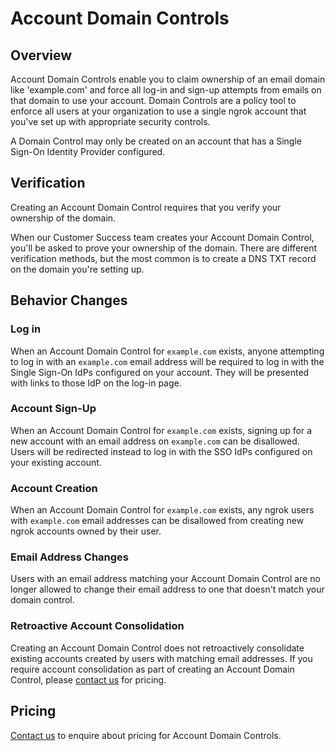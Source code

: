 # Account Domain Controls

## Overview

Account Domain Controls enable you to claim ownership of an email domain like
'example.com' and force all log-in and sign-up attempts from emails on that
domain to use your account. Domain Controls are a policy tool to enforce
all users at your organization to use a single ngrok account that you've set up
with appropriate security controls.

A Domain Control may only be created on an account that has a Single Sign-On
Identity Provider configured.

## Verification

Creating an Account Domain Control requires that you verify your ownership of
the domain.

When our Customer Success team creates your Account Domain Control, you'll be
asked to prove your ownership of the domain. There are different verification
methods, but the most common is to create a DNS TXT record on the domain you're
setting up.

## Behavior Changes

### Log in

When an Account Domain Control for `example.com` exists, anyone attempting to
log in with an `example.com` email address will be required to log in with the
Single Sign-On IdPs configured on your account. They will be presented with
links to those IdP on the log-in page.

### Account Sign-Up

When an Account Domain Control for `example.com` exists, signing up for a new
account with an email address on `example.com` can be disallowed. Users will be
redirected instead to log in with the SSO IdPs configured on your existing
account.

### Account Creation

When an Account Domain Control for `example.com` exists, any ngrok users with
`example.com` email addresses can be disallowed from creating new ngrok
accounts owned by their user.

### Email Address Changes

Users with an email address matching your Account Domain Control are no longer
allowed to change their email address to one that doesn't match your domain
control.

### Retroactive Account Consolidation

Creating an Account Domain Control does not retroactively consolidate existing
accounts created by users with matching email addresses. If you require account
consolidation as part of creating an Account Domain Control, please [contact
us](mailto:support@ngrok.com) for pricing.

## Pricing

[Contact us](mailto:support@ngrok.com) to enquire about pricing for Account
Domain Controls.

